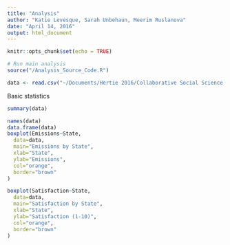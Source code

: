 ```yaml
---
title: "Analysis"
author: "Katie Levesque, Sarah Unbehaun, Meerim Ruslanova"
date: "April 14, 2016"
output: html_document
---
```


```r
knitr::opts_chunk$set(echo = TRUE)
```

```r
# Run main analysis
source("/Analysis_Source_Code.R")

data <- read.csv("~/Documents/Hertie 2016/Collaborative Social Science Data/Research Project/GitHub/Climate-Happiness-Repository/AllMergedData.csv")
```

Basic statistics

```r
summary(data)
```

```r
names(data)
data.frame(data)
boxplot(Emissions~State,
  data=data,
  main="Emissions by State",
  xlab="State",
  ylab="Emissions",
  col="orange",
  border="brown"
)

boxplot(Satisfaction~State,
  data=data,
  main="Satisfaction by State",
  xlab="State",
  ylab="Satisfaction (1-10)",
  col="orange",
  border="brown"
)
```
